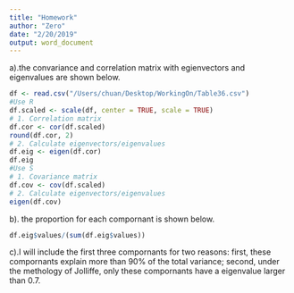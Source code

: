 ```yaml
---
title: "Homework"
author: "Zero"
date: "2/20/2019"
output: word_document
---
```

a).the convariance and correlation matrix with egienvectors and eigenvalues are shown below.
```r
df <- read.csv("/Users/chuan/Desktop/WorkingOn/Table36.csv")
#Use R
df.scaled <- scale(df, center = TRUE, scale = TRUE)
# 1. Correlation matrix
df.cor <- cor(df.scaled)
round(df.cor, 2)
# 2. Calculate eigenvectors/eigenvalues
df.eig <- eigen(df.cor)
df.eig
#Use S
# 1. Covariance matrix
df.cov <- cov(df.scaled)
# 2. Calculate eigenvectors/eigenvalues
eigen(df.cov)
```
b). the proportion for each compornant is shown below.
```R
df.eig$values/(sum(df.eig$values))
```

c).I will include the first three compornants for two reasons: first, these compornants explain more than 90% of the total variance; second, under the methology of Jolliffe, only these compornants have a eigenvalue larger than 0.7.